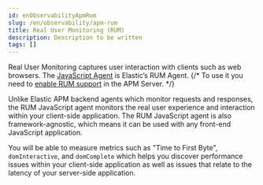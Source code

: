 ```yaml
---
id: enObservabilityApmRum
slug: /en/observability/apm-rum
title: Real User Monitoring (RUM)
description: Description to be written
tags: []
---
```


<div id="apm-rum"></div>

Real User Monitoring captures user interaction with clients such as web browsers.
The [JavaScript Agent](((apm-rum-ref-v))) is Elastic’s RUM Agent.
{/* To use it you need to [enable RUM support](((apm-server-ref-v))/configuration-rum.html) in the APM Server. */}

Unlike Elastic APM backend agents which monitor requests and responses,
the RUM JavaScript agent monitors the real user experience and interaction within your client-side application.
The RUM JavaScript agent is also framework-agnostic, which means it can be used with any front-end JavaScript application.

You will be able to measure metrics such as "Time to First Byte", `domInteractive`,
and `domComplete` which helps you discover performance issues within your client-side application as well as issues that relate to the latency of your server-side application.
